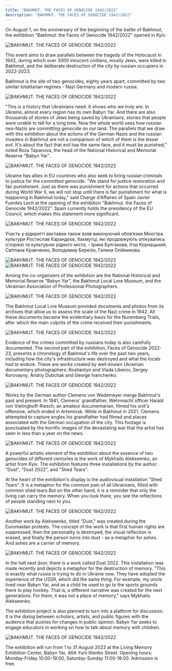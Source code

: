 ```yaml
---
title: "BAKHMUT. THE FACES OF GENOCIDE 1942/2022"
description: "BAKHMUT. THE FACES OF GENOCIDE 1942/2022"
---
```



On August 1, on the anniversary of the beginning of the battle of Bakhmut, the exhibition "Bakhmut: the Faces of Genocide 1942/2022" opened in Kyiv. 

<Image src="/assets/events/bakhmut/01.webp" alt="BAKHMUT. THE FACES OF GENOCIDE 1942/2022" />

This event aims to draw parallels between the tragedy of the Holocaust in 1942, during which over 3000 innocent civilians, mostly Jews, were killed in Bakhmut, and the deliberate destruction of the city by russian occupiers in 2022-2023.

Bakhmut is the site of two genocides, eighty years apart, committed by two similar totalitarian regimes - Nazi Germany and modern russia.

<Image src="/assets/events/bakhmut/02.webp" alt="BAKHMUT. THE FACES OF GENOCIDE 1942/2022" />

"This is a history that Ukrainians need. It shows who we truly are. In Ukraine, almost every region has its own Babyn Yar. And there are also thousands of stories of Jews being saved by Ukrainians, stories that people were unable to tell for a long time. Now the whole world sees how russian neo-Nazis are committing genocide on our land.  The parallels that we draw with this exhibition about the actions of the German Nazis and the russian invaders in Bakhmut are not a comparison of which of them is the lesser evil. It's about the fact that evil has the same face, and it must be punished," noted Roza Tapanova, the head of the National Historical and Memorial Reserve "Babyn Yar".

<Image src="/assets/events/bakhmut/03.webp" alt="BAKHMUT. THE FACES OF GENOCIDE 1942/2022" />

Ukraine has allies in EU countries who also seek to bring russian criminals to justice for the committed genocide. "We stand for justice restoration and fair punishment. Just as there was punishment for actions that occurred during World War II, we will not stop until there is fair punishment for what is happening in Bakhmut today," said Charge d'Affaires of Spain Javier Fuentes Lech at the opening of the exhibition "Bakhmut. the Faces of Genocide 1942/2022". Spain currently holds the presidency of the EU Council, which makes this statement more significant.

<Image src="/assets/events/bakhmut/04.webp" alt="BAKHMUT. THE FACES OF GENOCIDE 1942/2022" />

Участь у відкритті виставки також взяв виконуючий обов’язки Міністра культури Ростислав Карандєєв, бахмутці, які продовжують опікуватись історією та культурою рідного міста, - Ірина Булгакова, Ігор Корнацький, Світлана Кравченко, Володимир Березін, Галина Олійникова. 

<Image src="/assets/events/bakhmut/05.webp" alt="BAKHMUT. THE FACES OF GENOCIDE 1942/2022" />

<Image src="/assets/events/bakhmut/06.webp" alt="BAKHMUT. THE FACES OF GENOCIDE 1942/2022" />

Among the co-organizers of the exhibition are the National Historical and Memorial Reserve "Babyn Yar", the Bakhmut Local Lore Museum, and the Ukrainian Association of Professional Photographers. 

<Image src="/assets/events/bakhmut/07.webp" alt="BAKHMUT. THE FACES OF GENOCIDE 1942/2022" />

The Bakhmut Local Lore Museum provided documents and photos from its archives that allow us to assess the scale of the Nazi crime in 1942. All these documents became the evidentiary basis for the Nuremberg Trials, after which the main culprits of the crime received their punishments.

<Image src="/assets/events/bakhmut/08.webp" alt="BAKHMUT. THE FACES OF GENOCIDE 1942/2022" />

Evidence of the crimes committed by russians today is also carefully documented. The second part of the exhibition, Faces of Genocide 2022-23, presents a chronology of Bakhmut's life over the past two years, including how the city's infrastructure was destroyed and what the locals had to endure. These are works created by well-known Ukrainian documentary photographers: Kostiantyn and Vlada Liberov, Sergey Korovayny, Andriy Dubchak and George Ivanchenko.

<Image src="/assets/events/bakhmut/09.webp" alt="BAKHMUT. THE FACES OF GENOCIDE 1942/2022" />

Works by the German author Clemens von Wedemeyer merge Bakhmut's past and present. In 1941, Clemens' grandfather, Wehrmacht officer Harald von Vietinghoff-Riesch, an amateur documentarian, filmed his unit's offensive, which ended in Artemivsk. While in Bakhmut in 2021, Clemens attempted to capture angles his grandfather had filmed and places associated with the German occupation of the city. This footage is punctuated by the horrific images of the devastating war that the artist has seen in less than a year on the news.

<Image src="/assets/events/bakhmut/10.webp" alt="BAKHMUT. THE FACES OF GENOCIDE 1942/2022" />

A powerful artistic element of the exhibition about the essence of two genocides of different centuries is the work of Mykhailo Alekseenko, an artist from Kyiv. The exhibition features three installations by the author: "Dust", "Dust 2022", and "Shed Tears".

At the heart of the exhibition's display is the audiovisual installation "Shed Tears". It is a metaphor for the common pain of all Ukrainians, filled with common shed tears.But on the other hand, it is a reminder that only the living can carry the memory. When you look there, you see the reflections of people standing next to you. 

<Image src="/assets/events/bakhmut/11.webp" alt="BAKHMUT. THE FACES OF GENOCIDE 1942/2022" />

Another work by Alekseenko, titled "Dust," was created during the Euromaidan protests. The concept of the work is that first human rights are suppressed, then the personality is destroyed, the visual reflection is erased, and finally the person turns into dust - as a metaphor for ashes. And ashes are a carrier of memory.

<Image src="/assets/events/bakhmut/12.webp" alt="BAKHMUT. THE FACES OF GENOCIDE 1942/2022" />

In the hall next door, there is a work called Dust 2022. This installation was made recently and depicts a metaphor for the destruction of memory. "This is exactly what russia is trying to do in Ukraine now. They have adopted the experience of the USSR, which did the same thing. For example, my uncle lived near Babyn Yar, and as a child he used to go to the sports grounds there to play hockey. That is, a different narrative was created for the next generations. For them, it was not a place of memory," says Mykhailo Alekseenko.

The exhibition project is also planned to turn into a platform for discussion. It is the dialog between scholars, artists, and public figures with the audience that pushes for changes in public opinion. Babyn Yar seeks to engage educators in working on how to talk about memory with children.

<Image src="/assets/events/bakhmut/13.webp" alt="BAKHMUT. THE FACES OF GENOCIDE 1942/2022" />

The exhibition will run from 1 to 31 August 2023 at the Living Memory Exhibition Center, Babyn Yar, 46A Yurii Illienko Street. Opening hours: Monday-Friday 10:00-19:00, Saturday-Sunday 11:00-18:00. Admission is free.
